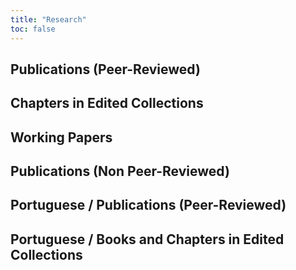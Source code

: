 ```yaml
---
title: "Research"
toc: false
---
```


<div class="research">

## Publications (Peer-Reviewed)


## Chapters in Edited Collections



## Working Papers



## Publications (Non Peer-Reviewed)



## Portuguese / Publications (Peer-Reviewed)



## Portuguese / Books and Chapters in Edited Collections



</div>
